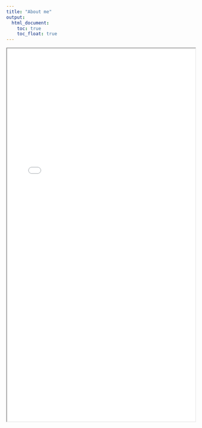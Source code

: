 ```yaml
---
title: "About me"
output: 
  html_document:
    toc: true
    toc_float: true
---
```




<iframe src="Documents/resume_2.pdf" width="100%" height="1000px">
